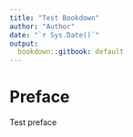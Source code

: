 ```yaml
--- 
title: "Test Bookdown"
author: "Author"
date: "`r Sys.Date()`"
output:
  bookdown::gitbook: default
---
```


# Preface

Test preface